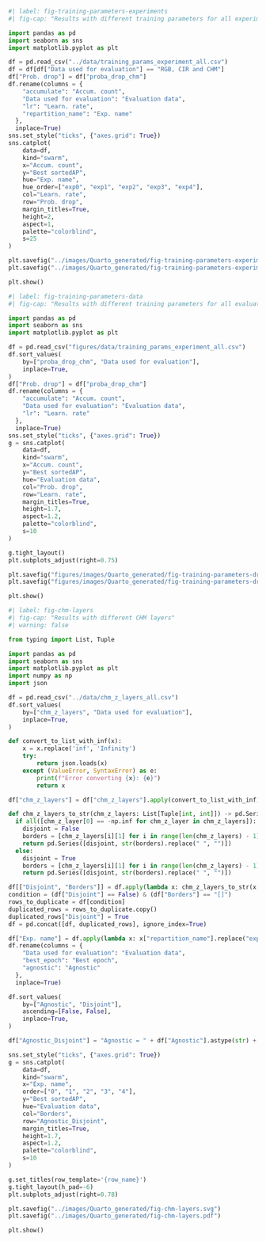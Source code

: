 ```python
#| label: fig-training-parameters-experiments
#| fig-cap: "Results with different training parameters for all experiments"

import pandas as pd
import seaborn as sns
import matplotlib.pyplot as plt

df = pd.read_csv("../data/training_params_experiment_all.csv")
df = df[df["Data used for evaluation"] == "RGB, CIR and CHM"]
df["Prob. drop"] = df["proba_drop_chm"]
df.rename(columns = {
    "accumulate": "Accum. count",
    "Data used for evaluation": "Evaluation data",
    "lr": "Learn. rate",
    "repartition_name": "Exp. name"
  },
  inplace=True)
sns.set_style("ticks", {"axes.grid": True})
sns.catplot(
    data=df,
    kind="swarm",
    x="Accum. count",
    y="Best sortedAP",
    hue="Exp. name",
    hue_order=["exp0", "exp1", "exp2", "exp3", "exp4"],
    col="Learn. rate",
    row="Prob. drop",
    margin_titles=True,
    height=2,
    aspect=1,
    palette="colorblind",
    s=25
)

plt.savefig("../images/Quarto_generated/fig-training-parameters-experiments.svg")
plt.savefig("../images/Quarto_generated/fig-training-parameters-experiments.pdf")

plt.show()
```

```python
#| label: fig-training-parameters-data
#| fig-cap: "Results with different training parameters for all evaluation data setups"

import pandas as pd
import seaborn as sns
import matplotlib.pyplot as plt

df = pd.read_csv("figures/data/training_params_experiment_all.csv")
df.sort_values(
    by=["proba_drop_chm", "Data used for evaluation"],
    inplace=True,
)
df["Prob. drop"] = df["proba_drop_chm"]
df.rename(columns = {
    "accumulate": "Accum. count",
    "Data used for evaluation": "Evaluation data",
    "lr": "Learn. rate"
  },
  inplace=True)
sns.set_style("ticks", {"axes.grid": True})
g = sns.catplot(
    data=df,
    kind="swarm",
    x="Accum. count",
    y="Best sortedAP",
    hue="Evaluation data",
    col="Prob. drop",
    row="Learn. rate",
    margin_titles=True,
    height=1.7,
    aspect=1.2,
    palette="colorblind",
    s=10
)

g.tight_layout()
plt.subplots_adjust(right=0.75)

plt.savefig("figures/images/Quarto_generated/fig-training-parameters-drop.svg")
plt.savefig("figures/images/Quarto_generated/fig-training-parameters-drop.pdf")

plt.show()
```

```python
#| label: fig-chm-layers
#| fig-cap: "Results with different CHM layers"
#| warning: false

from typing import List, Tuple

import pandas as pd
import seaborn as sns
import matplotlib.pyplot as plt
import numpy as np
import json

df = pd.read_csv("../data/chm_z_layers_all.csv")
df.sort_values(
    by=["chm_z_layers", "Data used for evaluation"],
    inplace=True,
)

def convert_to_list_with_inf(x):
    x = x.replace('inf', 'Infinity')
    try:
        return json.loads(x)
    except (ValueError, SyntaxError) as e:
        print(f"Error converting {x}: {e}")
        return x

df["chm_z_layers"] = df["chm_z_layers"].apply(convert_to_list_with_inf)

def chm_z_layers_to_str(chm_z_layers: List[Tuple[int, int]]) -> pd.Series:
  if all([chm_z_layer[0] == -np.inf for chm_z_layer in chm_z_layers]):
    disjoint = False
    borders = [chm_z_layers[i][1] for i in range(len(chm_z_layers) - 1)]
    return pd.Series([disjoint, str(borders).replace(" ", "")])
  else:
    disjoint = True
    borders = [chm_z_layers[i][1] for i in range(len(chm_z_layers) - 1)]
    return pd.Series([disjoint, str(borders).replace(" ", "")])

df[["Disjoint", "Borders"]] = df.apply(lambda x: chm_z_layers_to_str(x["chm_z_layers"]), axis=1)
condition = (df["Disjoint"] == False) & (df["Borders"] == "[]")
rows_to_duplicate = df[condition]
duplicated_rows = rows_to_duplicate.copy()
duplicated_rows["Disjoint"] = True
df = pd.concat([df, duplicated_rows], ignore_index=True)

df["Exp. name"] = df.apply(lambda x: x["repartition_name"].replace("exp", ""), axis=1)
df.rename(columns = {
    "Data used for evaluation": "Evaluation data",
    "best_epoch": "Best epoch",
    "agnostic": "Agnostic"
  },
  inplace=True)

df.sort_values(
    by=["Agnostic", "Disjoint"],
    ascending=[False, False],
    inplace=True,
)

df["Agnostic_Disjoint"] = "Agnostic = " + df["Agnostic"].astype(str) + "\nDisjoint = " + df["Disjoint"].astype(str)

sns.set_style("ticks", {"axes.grid": True})
g = sns.catplot(
    data=df,
    kind="swarm",
    x="Exp. name",
    order=["0", "1", "2", "3", "4"],
    y="Best sortedAP",
    hue="Evaluation data",
    col="Borders",
    row="Agnostic_Disjoint",
    margin_titles=True,
    height=1.7,
    aspect=1.2,
    palette="colorblind",
    s=10
)

g.set_titles(row_template='{row_name}')
g.tight_layout(h_pad=-6)
plt.subplots_adjust(right=0.78)

plt.savefig("../images/Quarto_generated/fig-chm-layers.svg")
plt.savefig("../images/Quarto_generated/fig-chm-layers.pdf")

plt.show()
```
